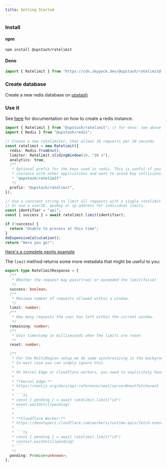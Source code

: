 ```yaml
---
title: Getting Started
---
```


### Install

#### npm

```bash
npm install @upstash/ratelimit
```

#### Deno

```ts
import { Ratelimit } from "https://cdn.skypack.dev/@upstash/ratelimit@latest";
```

### Create database

Create a new redis database on [upstash](https://console.upstash.com/)

### Use it

See [here](https://github.com/upstash/upstash-redis#quick-start) for
documentation on how to create a redis instance.

```ts
import { Ratelimit } from "@upstash/ratelimit"; // for deno: see above
import { Redis } from "@upstash/redis";

// Create a new ratelimiter, that allows 10 requests per 10 seconds
const ratelimit = new Ratelimit({
  redis: Redis.fromEnv(),
  limiter: Ratelimit.slidingWindow(10, "10 s"),
  analytics: true,
  /**
   * Optional prefix for the keys used in redis. This is useful if you want to share a redis
   * instance with other applications and want to avoid key collisions. The default prefix is
   * "@upstash/ratelimit"
   */
  prefix: "@upstash/ratelimit",
});

// Use a constant string to limit all requests with a single ratelimit
// Or use a userID, apiKey or ip address for individual limits.
const identifier = "api";
const { success } = await ratelimit.limit(identifier);

if (!success) {
  return "Unable to process at this time";
}
doExpensiveCalculation();
return "Here you go!";
```

[Here's a complete nextjs example](https://github.com/upstash/ratelimit/tree/main/examples/nextjs)

The `limit` method returns some more metadata that might be useful to you:

````ts
export type RatelimitResponse = {
  /**
   * Whether the request may pass(true) or exceeded the limit(false)
   */
  success: boolean;
  /**
   * Maximum number of requests allowed within a window.
   */
  limit: number;
  /**
   * How many requests the user has left within the current window.
   */
  remaining: number;
  /**
   * Unix timestamp in milliseconds when the limits are reset.
   */
  reset: number;

  /**
   * For the MultiRegion setup we do some synchronizing in the background, after returning the current limit.
   * In most case you can simply ignore this.
   *
   * On Vercel Edge or Cloudflare workers, you need to explicitely handle the pending Promise like this:
   *
   * **Vercel Edge:**
   * https://nextjs.org/docs/api-reference/next/server#nextfetchevent
   *
   * ```ts
   * const { pending } = await ratelimit.limit("id")
   * event.waitUntil(pending)
   * ```
   *
   * **Cloudflare Worker:**
   * https://developers.cloudflare.com/workers/runtime-apis/fetch-event/#syntax-module-worker
   *
   * ```ts
   * const { pending } = await ratelimit.limit("id")
   * context.waitUntil(pending)
   * ```
   */
  pending: Promise<unknown>;
};
````
